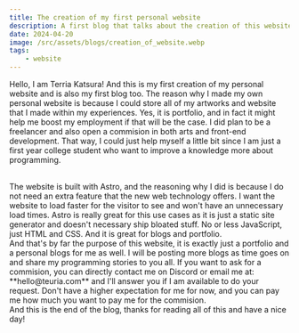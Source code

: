 ```yaml
---
title: The creation of my first personal website
description: A first blog that talks about the creation of this website.
date: 2024-04-20
image: /src/assets/blogs/creation_of_website.webp
tags:
    - website
---
```


Hello, I am Terria Katsura! And this is my first creation of my personal website and is also my first blog too.
The reason why I made my own personal website is because I could store all of my artworks and website that I made within my experiences.
Yes, it is portfolio, and in fact it might help me boost my employment if that will be the case. I did plan to be a freelancer and also
open a commision in both arts and front-end development. That way, I could just help myself a little bit since I am just a first year college student
who want to improve a knowledge more about programming.

<br/>
The website is built with Astro, and the reasoning why I did is because I do not need an extra feature that the new web technology offers.
I want the website to load faster for the visitor to see and won't have an unnecessary load times. Astro is really great for this use cases as
it is just a static site generator and doesn't necessary ship bloated stuff. No or less JavaScript, just HTML and CSS. And it is great for blogs
and portfolio.

<br/>
And that's by far the purpose of this website, it is exactly just a portfolio and a personal blogs for me as well. I will be posting more blogs as
time goes on and share my programming stories to you all. If you want to ask for a commision, you can directly contact me on Discord or email me at: 
**hello@teuria.com** and I'll answer you if I am available to do your request. Don't have a higher expectation for me for now, and you can pay me how much
you want to pay me for the commision.

<br/>
And this is the end of the blog, thanks for reading all of this and have a nice day!